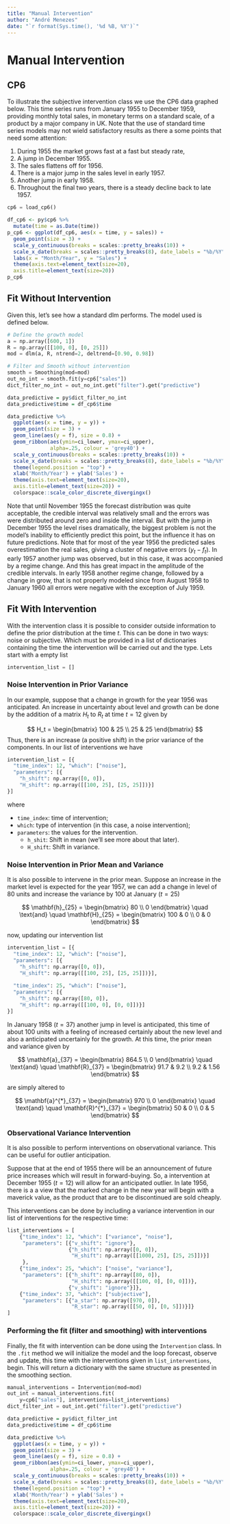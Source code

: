 ```yaml
---
title: "Manual Intervention"
author: "André Menezes"
date: "`r format(Sys.time(), '%d %B, %Y')`"
---
```


# Manual Intervention

## CP6

To illustrate the subjective intervention class we use the CP6 data graphed below. This time series runs from January 1955 to December 1959, providing monthly total sales, in monetary terms on a standard scale, of a product by a major company in UK. Note that the use of standard time series models may not wield satisfactory results as there a some points that need some attention: 

1. During 1955 the market grows fast at a fast but steady rate, 
2. A jump in December 1955. 
3. The sales flattens off for 1956.
4. There is a major jump in the sales level in early 1957.
5. Another jump in early 1958.
6. Throughout the final two years, there is a steady decline back to late 1957.

```python
cp6 = load_cp6()
```

```r
df_cp6 <- py$cp6 %>% 
  mutate(time = as.Date(time))
p_cp6 <- ggplot(df_cp6, aes(x = time, y = sales)) +
  geom_point(size = 3) +
  scale_y_continuous(breaks = scales::pretty_breaks(10)) +
  scale_x_date(breaks = scales::pretty_breaks(8), date_labels = "%b/%Y") +
  labs(x = "Month/Year", y = "Sales") + 
  theme(axis.text=element_text(size=20), 
  axis.title=element_text(size=20))
p_cp6
```

## Fit Without Intervention

Given this, let's see how a standard dlm performs. The model used is defined below. 

```python
# Define the growth model
a = np.array([600, 1])
R = np.array([[100, 0], [0, 25]])
mod = dlm(a, R, ntrend=2, deltrend=[0.90, 0.98])
```

```python
# Filter and Smooth without intervention
smooth = Smoothing(mod=mod)
out_no_int = smooth.fit(y=cp6["sales"])
dict_filter_no_int = out_no_int.get("filter").get("predictive")
```

```r
data_predictive = py$dict_filter_no_int 
data_predictive$time = df_cp6$time

data_predictive %>%
  ggplot(aes(x = time, y = y)) +
  geom_point(size = 3) +
  geom_line(aes(y = f), size = 0.8) +
  geom_ribbon(aes(ymin=ci_lower, ymax=ci_upper), 
              alpha=.25, colour = 'grey40') +
  scale_y_continuous(breaks = scales::pretty_breaks(10)) +
  scale_x_date(breaks = scales::pretty_breaks(8), date_labels = "%b/%Y") +
  theme(legend.position = "top") +
  xlab('Month/Year') + ylab('Sales') + 
  theme(axis.text=element_text(size=20), 
  axis.title=element_text(size=20)) +
  colorspace::scale_color_discrete_divergingx()
```

Note that until November 1955 the forecast distribution was quite acceptable, the credible interval was relatively small and the errors was were distributed around zero and inside the interval. But with the jump in December 1955 the level rises dramatically, the biggest problem is not the model's inability to efficiently predict this point, but the influence it has on future predictions. Note that for most of the year 1956 the predicted sales overestimation the real sales, giving a cluster of negative errors $(y_t - f_t)$. In early 1957 another jump was observed, but in this case, it was accompanied by a regime change. And this has great impact in the amplitude of the credible intervals. In early 1958 another regime change, followed by a change in grow, that is not properly modeled since from August 1958 to January 1960 all errors were negative with the exception of July 1959. 

## Fit With Intervention

With the intervention class it is possible to consider outside information to define the prior distribution at the time $t$. This can be done in two ways: noise or subjective. Which must be provided in a list of dictionaries containing the time the intervention will be carried out and the type. Lets start with a empty list

```python
intervention_list = []
```

### Noise Intervention in Prior Variance

In our example, suppose that a change in growth for the year 1956 was anticipated. An increase in uncertainty about level and growth can be done by the addition of a matrix $H_t$ to $R_t$ at time $t=12$ given by

$$
  H_t = \begin{bmatrix}
    100 & 25 \\
    25 & 25
  \end{bmatrix}
$$
Thus, there is an increase (a positive shift) in the prior variance of the components. In our list of interventions we have

```python
intervention_list = [{
  "time_index": 12, "which": ["noise"],
  "parameters": [{
    "h_shift": np.array([0, 0]),
    "H_shift": np.array([[100, 25], [25, 25]])}]
}]
```

where

* `time_index`: time of intervention;
* `which`: type of intervention (in this case, a noise intervention); 
* `parameters`: the values for the intervention.
  + `h_shit`: Shift in mean (we'll see more about that later).
  + `H_shift`: Shift in variance.

### Noise Intervention in Prior Mean and Variance

It is also possible to intervene in the prior mean. Suppose an increase in the market level is expected for the year 1957, we can add a change in level of 80 units and increase the variance by 100 at January $(t=25)$

$$
\mathbf{h}_{25} = \begin{bmatrix}
80 \\ 
0
\end{bmatrix} 
\quad 
\text{and}
\quad 
\mathbf{H}_{25} = \begin{bmatrix}
100 & 0 \\
0 & 0
\end{bmatrix}
$$

now, updating our intervention list 

```python
intervention_list = [{
  "time_index": 12, "which": ["noise"],
  "parameters": [{
    "h_shift": np.array([0, 0]),
    "H_shift": np.array([[100, 25], [25, 25]])}], 
    
  "time_index": 25, "which": ["noise"],
  "parameters": [{
    "h_shift": np.array([80, 0]),
    "H_shift": np.array([[100, 0], [0, 0]])}]
}]
```

In January 1958 $(t=37)$ another jump in level is anticipated, this time of about 100 units with a feeling of increased certainly about the new level and also a anticipated uncertainly for the growth. At this time, the prior mean and variance given by

$$
\mathbf{a}_{37} = \begin{bmatrix}
864.5 \\
0
\end{bmatrix}
\quad 
\text{and}
\quad 
\mathbf{R}_{37} = \begin{bmatrix}
91.7 & 9.2 \\
9.2 & 1.56
\end{bmatrix}
$$

are simply altered to 

$$
\mathbf{a}^{*}_{37} = \begin{bmatrix}
970 \\
0
\end{bmatrix}
\quad 
\text{and}
\quad 
\mathbf{R}^{*}_{37} = \begin{bmatrix}
50 & 0 \\
0 & 5
\end{bmatrix}
$$

### Observational Variance Intervention
It is also possible to perform interventions on observational variance. This can be useful for outlier anticipation. 

Suppose that at the end of 1955 there will be an announcement of future price increases which will result in forward-buying. So, a intervention at December 1955 $(t=12)$ will allow for an anticipated outlier. In late 1956, there is a a view that the marked change in the new year will begin with a maverick value, as the product that are to be discontinued are sold cheaply. 

This interventions can be done by including a variance intervention in our list of interventions for the respective time:

```python
list_interventions = [
    {"time_index": 12, "which": ["variance", "noise"],
     "parameters": [{"v_shift": "ignore"},
                    {"h_shift": np.array([0, 0]),
                     "H_shift": np.array([[1000, 25], [25, 25]])}]
     },
    {"time_index": 25, "which": ["noise", "variance"],
     "parameters": [{"h_shift": np.array([80, 0]),
                     "H_shift": np.array([[100, 0], [0, 0]])},
                    {"v_shift": "ignore"}]},
    {"time_index": 37, "which": ["subjective"],
     "parameters": [{"a_star": np.array([970, 0]),
                     "R_star": np.array([[50, 0], [0, 5]])}]}
]
```

### Performing the fit (filter and smoothing) with interventions
Finally, the fit with intervention can be done using the `Intervention` class. In the `.fit` method we will initialize the model and the loop forecast, observe and update, this time with the interventions given in `list_interventions`, begin. This will return a dictionary with the same structure as presented in the smoothing section.  

```python
manual_interventions = Intervention(mod=mod)
out_int = manual_interventions.fit(
    y=cp6["sales"], interventions=list_interventions)
dict_filter_int = out_int.get("filter").get("predictive")
```

```r
data_predictive = py$dict_filter_int 
data_predictive$time = df_cp6$time

data_predictive %>%
  ggplot(aes(x = time, y = y)) +
  geom_point(size = 3) +
  geom_line(aes(y = f), size = 0.8) +
  geom_ribbon(aes(ymin=ci_lower, ymax=ci_upper), 
              alpha=.25, colour = 'grey40') +
  scale_y_continuous(breaks = scales::pretty_breaks(10)) +
  scale_x_date(breaks = scales::pretty_breaks(8), date_labels = "%b/%Y") +
  theme(legend.position = "top") +
  xlab('Month/Year') + ylab('Sales') + 
  theme(axis.text=element_text(size=20), 
  axis.title=element_text(size=20)) +
  colorspace::scale_color_discrete_divergingx()
```
